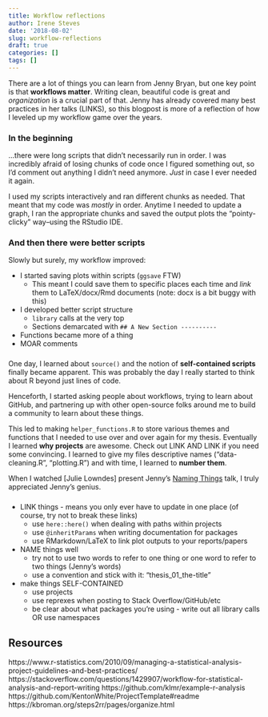 ```yaml
---
title: Workflow reflections
author: Irene Steves
date: '2018-08-02'
slug: workflow-reflections
draft: true
categories: []
tags: []
---
```


There are a lot of things you can learn from Jenny Bryan, but one key point is that **workflows matter**.  Writing clean, beautiful code is great and _organization_ is a crucial part of that.  Jenny has already covered many best practices in her talks (LINKS), so this blogpost is more of a reflection of how I leveled up my workflow game over the years. 

### In the beginning

...there were long scripts that didn't necessarily run in order. I was incredibly afraid of losing chunks of code once I figured something out, so I'd comment out anything I didn't need anymore. _Just_ in case I ever needed it again.

I used my scripts interactively and ran different chunks as needed. That meant that my code was _mostly_ in order. Anytime I needed to update a graph, I ran the appropriate chunks and saved the output plots the "pointy-clicky" way--using the RStudio IDE. 

### And then there were better scripts

Slowly but surely, my workflow improved:

- I started saving plots within scripts (`ggsave` FTW)
    - This meant I could save them to specific places each time and _link_ them to LaTeX/docx/Rmd documents (note: docx is a bit buggy with this)
- I developed better script structure
    - `library` calls at the very top
    - Sections demarcated with `## A New Section ----------`
- Functions became more of a thing
- MOAR comments

### 

One day, I learned about `source()` and the notion of **self-contained scripts** finally became apparent. This was probably the day I really started to think about R beyond just lines of code.

Henceforth, I started asking people about workflows, trying to learn about GitHub, and partnering up with other open-source folks around me to build a community to learn about these things. 

This led to making `helper_functions.R` to store various themes and functions that I needed to use over and over again for my thesis. Eventually I learned **why projects** are awesome. Check out LINK AND LINK if you need some convincing. I learned to give my files descriptive names ("data-cleaning.R", "plotting.R") and with time, I learned to **number them**.

When I watched [Julie Lowndes] present Jenny's [Naming Things]() talk, I truly appreciated Jenny's genius. 

### 

- LINK things - means you only ever have to update in one place (of course, try not to break these links) 
    - use `here::here()` when dealing with paths within projects
    - use `@inheritParams` when writing documentation for packages
    - use RMarkdown/LaTeX to link plot outputs to your reports/papers
- NAME things well
    - try not to use two words to refer to one thing or one word to refer to two things (Jenny's words)
    - use a convention and stick with it: "thesis_01_the-title"
- make things SELF-CONTAINED
    - use projects
    - use reprexes when posting to Stack Overflow/GitHub/etc
    - be clear about what packages you're using - write out all library calls OR use namespaces
    
## Resources
https://www.r-statistics.com/2010/09/managing-a-statistical-analysis-project-guidelines-and-best-practices/
https://stackoverflow.com/questions/1429907/workflow-for-statistical-analysis-and-report-writing
https://github.com/klmr/example-r-analysis
https://github.com/KentonWhite/ProjectTemplate#readme
https://kbroman.org/steps2rr/pages/organize.html


